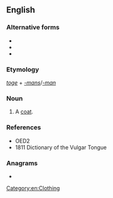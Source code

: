 ==English==

===Alternative forms===
* {{l|en|togeman}}
* {{l|en|togman}}
* {{l|en|togmans}}

===Etymology===
''[[toge]]'' + ''[[-mans]]''/''[[-man]]''

===Noun===
{{en-noun|togemans}}

# {{lb|en|cant}} A [[coat]].

===References===
* OED2
* 1811 Dictionary of the Vulgar Tongue

===Anagrams===
* {{anagrams|en|a=aegmnost|amongest|geomants|magnetos|megatons|metagons|montages}}

[[Category:en:Clothing]]